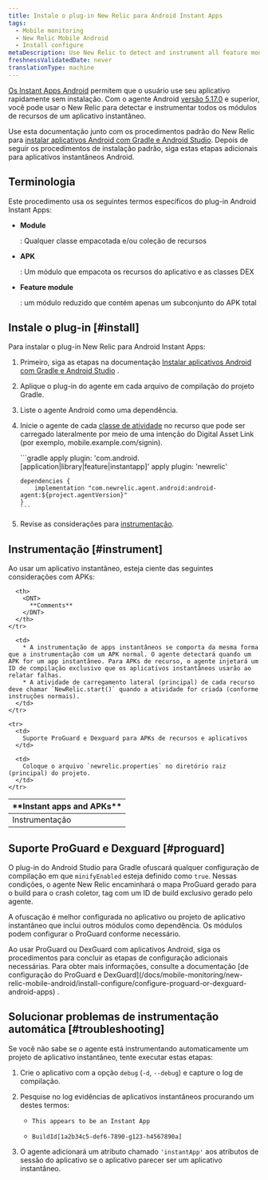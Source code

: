 ```yaml
---
title: Instale o plug-in New Relic para Android Instant Apps
tags:
  - Mobile monitoring
  - New Relic Mobile Android
  - Install configure
metaDescription: Use New Relic to detect and instrument all feature modules for Android Instant Apps.
freshnessValidatedDate: never
translationType: machine
---
```


[Os Instant Apps Android](https://developer.android.com/topic/instant-apps/index.html) permitem que o usuário use seu aplicativo rapidamente sem instalação. Com o agente Android [versão 5.17.0](/docs/release-notes/mobile-release-notes/android-release-notes/android-5170) e superior, você pode usar o New Relic para detectar e instrumentar todos os módulos de recursos de um aplicativo instantâneo.

Use esta documentação junto com os procedimentos padrão do New Relic para [instalar aplicativos Android com Gradle e Android Studio](/docs/mobile-monitoring/new-relic-mobile-android/install-configure/install-android-apps-gradle-android-studio). Depois de seguir os procedimentos de instalação padrão, siga estas etapas adicionais para aplicativos instantâneos Android.

## Terminologia

Este procedimento usa os seguintes termos específicos do plug-in Android Instant Apps:

* <DNT>**Module**</DNT>

  : Qualquer classe empacotada e/ou coleção de recursos

* <DNT>**APK**</DNT>

  : Um módulo que empacota os recursos do aplicativo e as classes DEX

* <DNT>**Feature module**</DNT>

  : um módulo reduzido que contém apenas um subconjunto do APK total

## Instale o plug-in [#install]

Para instalar o plug-in New Relic para Android Instant Apps:

1. Primeiro, siga as etapas na documentação [Instalar aplicativos Android com Gradle e Android Studio](/docs/mobile-monitoring/new-relic-mobile-android/install-configure/install-android-apps-gradle-android-studio) .

2. Aplique o plug-in do agente em cada arquivo de compilação do projeto Gradle.

3. Liste o agente Android como uma dependência.

4. Inicie o agente de cada [classe de atividade](https://developer.android.com/reference/android/app/Activity.html) no recurso que pode ser carregado lateralmente por meio de uma intenção do Digital Asset Link (por exemplo, mobile.example.com/signin).

   <CollapserGroup>
     <Collapser
       id="build.gradle"
       title="Exemplo mínimo de build.gradle"
     >
       ```gradle
       apply plugin: 'com.android.[application|library|feature|instantapp]'
       apply plugin: 'newrelic'

       dependencies {
           implementation "com.newrelic.agent.android:android-agent:${project.agentVersion}"
       }
       ```
     </Collapser>
   </CollapserGroup>

5. Revise as considerações para [instrumentação](#instrument).

<InstallFeedback/>

## Instrumentação [#instrument]

Ao usar um aplicativo instantâneo, esteja ciente das seguintes considerações com APKs:

<table>
  <thead>
    <tr>
      <th style={{ width: "200px" }}>
        <DNT>
          **Instant apps and APKs**
        </DNT>
      </th>

      <th>
        <DNT>
          **Comments**
        </DNT>
      </th>
    </tr>
  </thead>

  <tbody>
    <tr>
      <td>
        Instrumentação
      </td>

      <td>
        * A instrumentação de apps instantâneos se comporta da mesma forma que a instrumentação com um APK normal. O agente detectará quando um APK for um app instantâneo. Para APKs de recurso, o agente injetará um ID de compilação exclusivo que os aplicativos instantâneos usarão ao relatar falhas.
        * A atividade de carregamento lateral (principal) de cada recurso deve chamar `NewRelic.start()` quando a atividade for criada (conforme instruções normais).
      </td>
    </tr>

    <tr>
      <td>
        Suporte ProGuard e Dexguard para APKs de recursos e aplicativos
      </td>

      <td>
        Coloque o arquivo `newrelic.properties` no diretório raiz (principal) do projeto.
      </td>
    </tr>
  </tbody>
</table>

## Suporte ProGuard e Dexguard [#proguard]

O plug-in do Android Studio para Gradle ofuscará qualquer configuração de compilação em que `minifyEnabled` esteja definido como `true`. Nessas condições, o agente New Relic encaminhará o mapa ProGuard gerado para o build para o crash coletor, tag com um ID de build exclusivo gerado pelo agente.

A ofuscação é melhor configurada no aplicativo ou projeto de aplicativo instantâneo que inclui outros módulos como dependência. Os módulos podem configurar o ProGuard conforme necessário.

<Callout variant="important">
  Ao usar ProGuard ou DexGuard com aplicativos Android, siga os procedimentos para concluir as etapas de configuração adicionais necessárias. Para obter mais informações, consulte a documentação [de configuração do ProGuard e DexGuard](/docs/mobile-monitoring/new-relic-mobile-android/install-configure/configure-proguard-or-dexguard-android-apps) .
</Callout>

## Solucionar problemas de instrumentação automática [#troubleshooting]

Se você não sabe se o agente está instrumentando automaticamente um projeto de aplicativo instantâneo, tente executar estas etapas:

1. Crie o aplicativo com a opção `debug` (`-d`, `--debug`) e capture o log de compilação.

2. Pesquise no log evidências de aplicativos instantâneos procurando um destes termos:

   * ```
     This appears to be an Instant App
     ```
   * ```
     BuildId[1a2b34c5-def6-7890-g123-h4567890a]
     ```

3. O agente adicionará um atributo chamado `'instantApp'` aos atributos de sessão do aplicativo se o aplicativo parecer ser um aplicativo instantâneo.